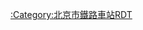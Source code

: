 {{Routemap
| title = 石景山南站
| inline = <includeonly>yes</includeonly>
| map = 
\\\\\\\CONTg\CONTg\\\\~~ ~~{{rmr|l=u|[[丰沙铁路]]上行线往[[丰台站]]}}
\\\\\\\STRg\STRg\STRc2\CONT3!~STRc2\CONT3\~~ ~~{{rmr|l=r|[[丰沙铁路]]下行线往[[丰台站]]}}
\\\\\\\STR\STR\STR+1\STR+1!~STRc4\STRc24\CONT3~~ ~~{{rmr|l=r|[[一零一铁路]]往起点}}
\\\\\\\STR\STR\STRf\STRf\STR+1\STRc4
\\\\\\ENDEa\STR\STR\STR\STR\STR\
\\\\\\STR\STR\ABZg2\STR!~STRc3\STR!~STRc2\ABZg3\
\\\\\\STR\STR\STR!~STRc1\ABZg+4\ABZg+1\STR!~STRc4\
\\\\\\STR\ABZg2\STR!~STRc3\STR!~STRc2\ABZg3\STR\
\\\\\\STR\STR!~STRc1\ABZg+4\ABZg+1\STR!~STRc4\STR\
\\\\\\STR2\STR!~STRc3\STR\STR\STR\STR\
\\\\\\STRc1\ABZg+4\ABZg2\ABZg3\STR\STR\
\\\\\\\STR\ABZg+1\ABZg+4\STR\STR\
\\\\\\\STR\STR\STR\STR\STR\
\\\\\\\STR!~STRc2\ABZg3\ABZg2\STR!~STRc3\STR\
\\\\\\STRc2\KRZ3+1\ABZg2!~STRc4\STR!~STRc13\ABZg+4\STR\
\\\\\STRc2\STR3+1\STR!~STRc4\STR!~STRc1\ABZg+4\STR\STR\
\\\STRc2\STR3+l!~STRc2\ABZ1+3r\STRc4\STR!~STRc2\ABZg3\STR\STR\STR\
\\STRc2\STR3+1!~STRc2\ABZ1+3xf!~STRc4\STRc4\\ABZg+1\STR!~STRc4\STR\STR\STR\
\STRc2\STR3+1!~STRc2\STR3+1!~STRc4\exSTR!~STRc4\\STRc2\ABZg3!~STRc2\ABZg3\ABZg2\ABZg2!~STRc3\STR!~STRc3\ENDEa
\STR3+1!~STRc2\STR3+1!~STRc4\STRc4\exSTR!~exSTRc2\exSTR3+l!~STRc2\ABZ1+3xr!~STRc2\ABZ3+1g!~STRc4\STR!~STRc4\STR!~STRc1\ABZg+4!~STRc1\ABZ2+4g\STR!~STRc3
LSTR3+1\STR3+1!~STRc4\STRc4\exSTRc2\exABZ3+1g!~STRc2\STR3+1!~STRc2!~exSTRc4\ABZ1+3f!~STRc4\STRc24\ABZg3\ABZg2\ABZg2!~STRc3\STRc13\ABZg+4
LSTR3+1\STRc4\exSTRc2\exSTR3+1!~STRc2\ABZ1+3f!~STRc2!~exSTRc4\ABZ1+3f!~STRc4\STR!~STRc4\STR+1\STR!~STRc4\STR!~STRc1\ABZg+4!~STRc1\STR+4\STR+BSl
\exSTRc2\exSTR3+1!~STRc2\ABZ1+3f!~exSTRc4\ABZg+1!~STRc4\STR!~STRc4\ABZg2\STR!~STRc3\STR\STR\STR\STR\STR+BSl
exSTRc2\exABZ1+3f\STR+1!~exSTRc4\STR!~STRc4\STR\STR\STR!~STRc1\ABZg+4\STR\STR\STR\STR\STR+BSl
exSTR+1\exSTR!~exSTRc4\STR\STR\STR\STR\STR\STR\STR\STR\STR\STR\STR+BSl~~ ~~[[京原铁路]]起点
exSTR\exSTR\STR\STR\STR\STR\STR\STR\STR\STR\STR\STR\STR+BSl
exSTR\exSTR\STR\STR\STR\STR\STR\STR\STR\STR\STR\STR\STR+BSl
exSTR2\exSTR2!~exSTRc3\STR!~exSTRc3\STR\STR\STR!~STRc2\STR3\STR\STR\STR\STR\STR!~STRc2\ABZg3
exSTRc1\exSTR2+4!~exSTRc1\ABZ2+gx4!~exSTRc3\STR!~STRc3\STR\ABZg+1\STRc4\STR\STR\STR!~STRc2\ABZg3!~STRc2\KRZ3+1\STR!~STRc4
\exSTRc1\exSTR2+4!~STRc1\ABZ2+4g!~exSTRc3\STR2!~STRc3\STR!~STRc3\\STR2\STR!~STRc3\ABZg+1\ABZg+1!~STRc4\STR!~STRc4\ENDEe
\\exSTRc1\exSTR2+4!~STRc1\STR2+4!~STRc1!~exSTRc3\ABZ2+4g!~STRc3\STRc3\STRc1\ABZg+4\STR\STR\STR\
LSTR2+4\STRc3\\exSTRc1\exSTR2+4!~STRc1\ABZ4+2l!~STRc13!~exSTRc3\ABZ2+4r!~STRc3\STRc3\STR\STR\STR\STR\
\STR2+4\STRc3\\exSTRc1\exSTR2+4!~STRc1\STR+4!~STRc1!~exSTRc3\ABZ4+2f\STR!~STRc3\STR!~STRc2\ABZg3\STR\
LSTR2+4\STRc13\STR2+4\STRc3\\exSTRc1\eABZg+4\STR!~STRc1\ABZg+4\ABZg+1\STR!~STRc4\STR\
\STR2+4\STRc13\STR2+4\STRc3\\ABZg2\STR!~STRc3\STR\STR\STR\STR\
\STRc1\STR2+4\STRc13\STR2+4\STRc3\STR!~STRc1\ABZg+4\STR\STR\STR\STR\
\\STRc1\STR2+4\STRc13\STR2+4\STR!~STRc3\STR\ABZg2\ABZg3\STR\STR\
\\\STRc1\STR2+4\STRc13\ABZg+4\STR\ABZg+1\ABZg+4\STR\STR\
\\\\STRc1\STR+4\ABZg2\STR!~STRc3\STR\STR\STR\STR\
\\\\\STR\STR!~STRc1\ABZg+4!~STRc2\ABZg3\ABZg2\STR!~STRc3\STR\
\\\\\STR\STR\ABZg+1\STR!~STRc4\STR!~STRc1\ABZg+4\STR\
\\\\\STR\STR\STR\STR!~STRc2\ABZg3\STR\STR\
\\\\\STR\STR!~STRc2\xABZg3\ABZg+1\STR!~STRc4\ABZg2\STR!~STRc3\
\\\\\STR\ABZg+1\exSTR!~STRc4\STR\STR\STR!~STRc1\ABZg+4\
\\\\\STR!~STRc2\xABZg3\exSTR\STR\STR\STR\STR\
\\\\\ABZg+1\exSTR2!~STRc4\exSTR!~exSTRc3\STR\STR\STR\ENDEe\
\\\\\STR\exSTRc1\exABZg+4\STR\STR\STR\\
CONTgq\STRfq\STRq\STRq\STRq\KRZhl\hSTRq\xKRZh\KRZh\KRZh\KRZhr\STRfq\CONTfq~~ ~~{{rmr|l=r|[[京广高速铁路]]联络线下行线往[[杜家坎线路所]]}}
CONTgq\STRgq\STRq\STRq\STRq\KRZhl\hSTRq\xKRZh\KRZh\KRZh\KRZhr\STRgq\CONTfq~~ ~~{{rmr|l=l|[[京广高速铁路]]联络线上行线往[[北京西站]]}}
CONTgq\STRfq\STRq\STRq\STRq\KRZhl\hSTRq\xKRZh\KRZh\KRZh\KRZhr\STRfq\CONTfq~~ ~~{{rmr|l=r|[[西长铁路]]下行线往[[后吕村站]]至[[长阳村线路所]]}}
CONTgq\STRgq\STRq\STRq\STRq\KRZhl\hSTRq\xKRZh\KRZh\KRZh\KRZhr\STRgq\CONTfq~~ ~~{{rmr|l=l|[[西长铁路]]上行线往[[北京西站]]}}
\\\\STRc2\STR3\\exSTR\STR\STR\STR\\
\\\\CONT1\STRc4\\exSTR\STR\STR\STR\\~~ ~~{{rmr|l=l|[[一零一铁路]]往[[衙门口站]]至[[一零一铁路|一零一站]]}}
\\\\\\\exSTR\STR\STR\STR2\STRc3\
\\\\\\\exENDEe\STR\STR\STRc1\CONT4\~~ ~~{{rmr|l=r|[[京原铁路]]往[[大灰厂站]]至[[原平站]]}}
\\\\\\\\STRg\STRf\\\
\\\\\\\\CONTf\CONTf\\\~~ ~~{{rmr|l=d|[[丰沙铁路]]往[[三家店站]]至[[沙城站]]}}
|bottom={{navbar|北京铁路车站RDT/石景山南站}}
}}<noinclude>
{{Rdt intro|[[石景山南站]]}}
[[:Category:北京市鐵路車站RDT]]
</noinclude>